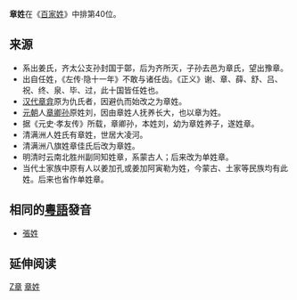{{姓氏
|姓氏=章
|拼音=Zhāng
|中国大陆=Zhang
|台湾=Chang
|香港=Cheung
|澳门=Cheong
|新加坡=Chioh
|马来西亚=Cheong/Chioh/Tiong/Tong/Chong
|越南=Chương
|韩国=장
|反切=
|同音字=
|堂号=
|郡望=[[河间郡|河间郡]]
}}

'''章姓'''在《[[百家姓|百家姓]]》中排第40位。

== 来源 ==
* 系出姜氏，齐太公支孙封国于鄣，后为齐所灭，子孙去邑为章氏，望出豫章。
* 出自任姓，《左传·隐十一年》不敢与诸任齿。《正义》谢、章、薛、舒、吕、祝、终、泉、毕、过，此十国皆任姓也。
* [[汉代|汉代]][[章弇|章弇]]原为仇氏者，因避仇而始改之为章姓。
* [[元朝|元朝]]人[[章卿孙|章卿孙]]原姓刘，因由章姓人抚养长大，也以章为姓。
* 据《元史·孝友传》所载，章卿孙，本姓刘，幼为章姓养子，遂姓章。
* 清满洲人姓氏有章姓，世居大凌河。
* 清满洲八旗姓章佳氏后改为章姓。
* 明清时云南北胜州副同知姓章，系蒙古人；后来改为单姓章。
* 当代土家族中原有人以姜加孔或姜加阿寅勒为姓，今蒙古、土家等民族均有此姓。后来也省作单姓章。
==相同的[[粵語|粵語]]發音==
*[[張姓|張姓]]

== 延伸阅读 ==
{{Wikisource further reading}}
[[Category:漢姓|Z章]]
[[Category:章姓|]]